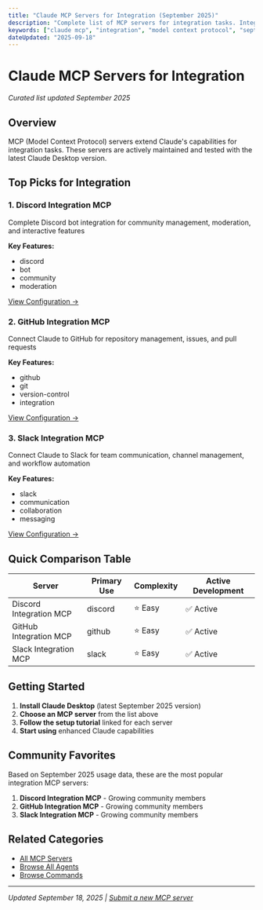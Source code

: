 ```yaml
---
title: "Claude MCP Servers for Integration (September 2025)"
description: "Complete list of MCP servers for integration tasks. Integration guides and setup instructions included."
keywords: ["claude mcp", "integration", "model context protocol", "september 2025"]
dateUpdated: "2025-09-18"
---
```


# Claude MCP Servers for Integration

*Curated list updated September 2025*

## Overview

MCP (Model Context Protocol) servers extend Claude's capabilities for integration tasks. These servers are actively maintained and tested with the latest Claude Desktop version.

## Top Picks for Integration


### 1. Discord Integration MCP

Complete Discord bot integration for community management, moderation, and interactive features

**Key Features:**
- discord
- bot
- community
- moderation

[View Configuration →](/mcp/discord-integration)


### 2. GitHub Integration MCP

Connect Claude to GitHub for repository management, issues, and pull requests

**Key Features:**
- github
- git
- version-control
- integration

[View Configuration →](/mcp/github-integration)


### 3. Slack Integration MCP

Connect Claude to Slack for team communication, channel management, and workflow automation

**Key Features:**
- slack
- communication
- collaboration
- messaging

[View Configuration →](/mcp/slack-integration)


## Quick Comparison Table

| Server | Primary Use | Complexity | Active Development |
|--------|-------------|------------|-------------------|
| Discord Integration MCP | discord | ⭐ Easy | ✅ Active |
| GitHub Integration MCP | github | ⭐ Easy | ✅ Active |
| Slack Integration MCP | slack | ⭐ Easy | ✅ Active |

## Getting Started

1. **Install Claude Desktop** (latest September 2025 version)
2. **Choose an MCP server** from the list above
3. **Follow the setup tutorial** linked for each server
4. **Start using** enhanced Claude capabilities

## Community Favorites

Based on September 2025 usage data, these are the most popular integration MCP servers:

1. **Discord Integration MCP** - Growing community members
2. **GitHub Integration MCP** - Growing community members
3. **Slack Integration MCP** - Growing community members

## Related Categories

- [All MCP Servers](/mcp)
- [Browse All Agents](/agents)
- [Browse Commands](/commands)

---

*Updated September 18, 2025 | [Submit a new MCP server](/submit)*
